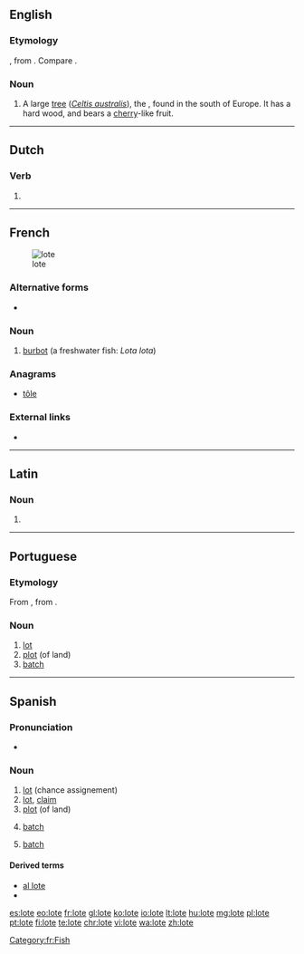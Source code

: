 ==English==

===Etymology===
{{etyl|la|en}} {{lena}} {{term|lotus|lang=la}}, from {{etyl|grc|-}} {{rfscript|grc}}. Compare {{term|lotus|lang=en}}.

===Noun===
{{en-noun}}

# A large [[tree]] (''[[Celtis australis]]''), the {{vern|European nettle tree|pedia=1}}, found in the south of Europe. It has a hard wood, and bears a [[cherry]]-like fruit.
#: {{rfquotek|Eng. Cyc.}}

{{Webster 1913}}


----

==Dutch==

===Verb===
{{nl-verb-form}}

# {{nl-verb form of|n=sg|t=pres|m=subj|loten}}
----
==French==
[[Image: Trüsche Walchensee.jpg|thumb|lote]]

===Alternative forms===
* {{l|fr|lotte}}

===Noun===
{{fr-noun|f}}

# [[burbot]] (a freshwater fish: ''Lota lota'')

===Anagrams===
* [[tôle#French|tôle]]
===External links===
* {{R:TLFi}}

[[Category:fr:Fish]]
----
==Latin==

===Noun===
{{la-noun-form|lōte}}

# {{inflection of|lōtus||voc|s|lang=la}}
----
==Portuguese==

===Etymology===

From {{etyl|fr|pt}} {{m|fr|lot}}, from {{etyl|frk|fr}} {{m|frk|*lot}}.

===Noun===
{{pt-noun|m}}

# [[lot]]
# [[plot]] (of land)
# [[batch]]
----

==Spanish==

===Pronunciation===
* {{rhymes|ote|lang=es}}

===Noun===
{{es-noun|m}}

# [[lot]] (chance assignement)
# [[lot]], [[claim]]
# [[plot]] (of land)
# {{context|production|lang=es}} [[batch]]
# {{context|informatics|lang=es}} [[batch]]

====Derived terms====
* [[al lote]]
* {{l/es|lotear}}

[[es:lote]]
[[eo:lote]]
[[fr:lote]]
[[gl:lote]]
[[ko:lote]]
[[io:lote]]
[[lt:lote]]
[[hu:lote]]
[[mg:lote]]
[[pl:lote]]
[[pt:lote]]
[[fi:lote]]
[[te:lote]]
[[chr:lote]]
[[vi:lote]]
[[wa:lote]]
[[zh:lote]]